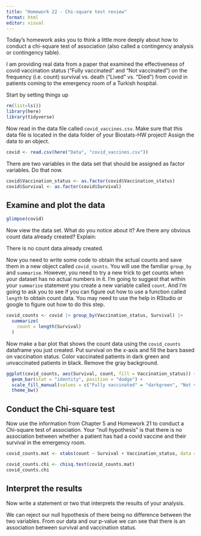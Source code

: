 ```yaml
---
title: "Homework 22 - Chi-square test review"
format: html
editor: visual
---
```


Today's homework asks you to think a little more deeply about how to conduct a chi-square test of association (also called a contingency analysis or contingency table).

I am providing real data from a paper that examined the effectiveness of covid vaccination status ("Fully vaccinated" and "Not vaccinated") on the frequency (i.e. count) survival vs. death ("Lived" vs. "Died") from covid in patients coming to the emergency room of a Turkish hospital.

Start by setting things up

```r
rm(list=ls())
library(here)
library(tidyverse)
```

Now read in the data file called `covid_vaccines.csv`. Make sure that this data file is located in the data folder of your Biostats-HW project! Assign the data to an object.

```r
covid <- read.csv(here("Data", "covid_vaccines.csv"))
```

There are two variables in the data set that should be assigned as factor variables. Do that now.

```r
covid$Vaccination_status <- as.factor(covid$Vaccination_status)
covid$Survival <- as.factor(covid$Survival)
```

## Examine and plot the data
```r
glimpse(covid)
```

Now view the data set. What do you notice about it? Are there any obvious count data already created? Explain:

There is no count data already created.

Now you need to write some code to obtain the actual counts and save them in a new object called `covid_counts`. You will use the familiar `group_by` and `summarise`. However, you need to try a new trick to get counts when your dataset has no actual numbers in it. I'm going to suggest that within your `summarise` statement you create a new variable called `count`. And I'm going to ask you to see if you can figure out how to use a function called `length` to obtain count data. You may need to use the help in RStudio or google to figure out how to do this step.

```r
covid_counts <- covid |> group_by(Vaccination_status, Survival) |>
  summarize(
    count = length(Survival)
  )
```

Now make a bar plot that shows the count data using the `covid_counts` dataframe you just created. Put survival on the x-axis and fill the bars based on vaccination status. Color vaccinated patients in dark green and unvaccinated patients in black. Remove the gray background.

```r
ggplot(covid_counts, aes(Survival, count, fill = Vaccination_status)) +
  geom_bar(stat = "identity", position = "dodge") +
  scale_fill_manual(values = c("Fully vaccinated" = "darkgreen", "Not vaccinated" = "black")) +
  theme_bw()
```

## Conduct the Chi-square test

Now use the information from Chapter 5 and Homework 21 to conduct a Chi-square test of association. Your "null hypothesis" is that there is no association between whether a patient has had a covid vaccine and their survival in the emergency room.

```r
covid_counts.mat <- xtabs(count ~ Survival + Vaccination_status, data = covid_counts)
```

```r
covid_counts.chi <- chisq.test(covid_counts.mat)
covid_counts.chi
```

## Interpret the results

Now write a statement or two that interprets the results of your analysis.

We can reject our null hypothesis of there being no difference between the two variables. From our data and our p-value we can see that there is an association between survival and vaccination status.
